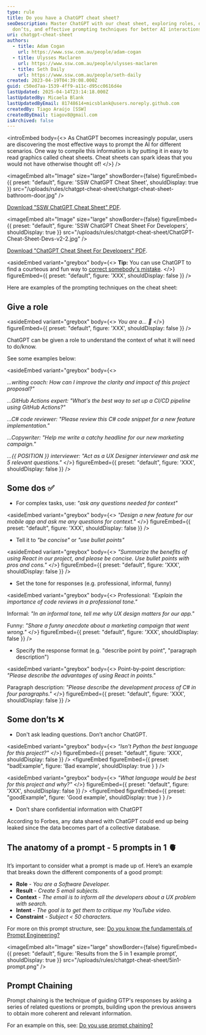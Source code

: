 ```yaml
---
type: rule
title: Do you have a ChatGPT cheat sheet?
seoDescription: Master ChatGPT with our cheat sheet, exploring roles, dos,
  don’ts, and effective prompting techniques for better AI interactions.
uri: chatgpt-cheat-sheet
authors:
  - title: Adam Cogan
    url: https://www.ssw.com.au/people/adam-cogan
  - title: Ulysses Maclaren
    url: https://www.ssw.com.au/people/ulysses-maclaren
  - title: Seth Daily
    url: https://www.ssw.com.au/people/seth-daily
created: 2023-04-19T04:39:08.000Z
guid: c50ed7aa-1539-4ff9-a11c-d95cc0616d4e
lastUpdated: 2025-04-14T23:14:18.000Z
lastUpdatedBy: Micaela Blank
lastUpdatedByEmail: 81748614+micsblank@users.noreply.github.com
createdBy: Tiago Araújo [SSW]
createdByEmail: tiagov8@gmail.com
isArchived: false
---
```

<introEmbed
  body={<>
As ChatGPT becomes increasingly popular, users are discovering the most effective ways to prompt the AI for different scenarios. One way to compile this information is by putting it in easy to read graphics called cheat sheets. Cheat sheets can spark ideas that you would not have otherwise thought of!
  </>}
/>

<imageEmbed
  alt="Image"
  size="large"
  showBorder={false}
  figureEmbed={{
    preset: "default",
    figure: 'SSW ChatGPT Cheat Sheet',
    shouldDisplay: true
  }}
  src="/uploads/rules/chatgpt-cheat-sheet/chatgpt-cheat-sheet-bathroom-door.jpg"
/>

[Download "SSW ChatGPT Cheat Sheet" PDF](ChatGPT-Cheat-sheet-Bathroom-Door-v2.pdf).


<imageEmbed
  alt="Image"
  size="large"
  showBorder={false}
  figureEmbed={{
    preset: "default",
    figure: 'SSW ChatGPT Cheat Sheet For Developers',
    shouldDisplay: true
  }}
  src="/uploads/rules/chatgpt-cheat-sheet/ChatGPT-Cheat-Sheet-Devs-v2-2.jpg"
/>

[Download "ChatGPT Cheat Sheet For Developers" PDF](ChatGPT-Cheat-Sheet-Devs-v2-2.pdf).

<asideEmbed
  variant="greybox"
  body={<>
    **Tip:** You can use ChatGPT to find a courteous and fun way to [correct somebody's mistake](/is-everyone-in-your-team-a-standards-watchdog).
  </>}
  figureEmbed={{
    preset: "default",
    figure: 'XXX',
    shouldDisplay: false
  }}
/>

Here are examples of the prompting techniques on the cheat sheet:

## Give a role

<asideEmbed
  variant="greybox"
  body={<>
    *You are a... 🤖*
  </>}
  figureEmbed={{
    preset: "default",
    figure: 'XXX',
    shouldDisplay: false
  }}
/>

ChatGPT can be given a role to understand the context of what it will need to do/know.

See some examples below:

<asideEmbed
  variant="greybox"
  body={<>
    
*...writing coach: How can I improve the clarity and impact of this project proposal?"*

*...GitHub Actions expert: "What's the best way to set up a CI/CD pipeline using GitHub Actions?"*

*...C# code reviewer: "Please review this C# code snippet for a new feature implementation."*

*...Copywriter: "Help me write a catchy headline for our new marketing campaign."*

*...&#123;&#123; POSITION &#125;&#125; interviewer: "Act as a UX Designer interviewer and ask me 5 relevant questions."*
  </>}
  figureEmbed={{
    preset: "default",
    figure: 'XXX',
    shouldDisplay: false
  }}
/>

## Some dos ✅

* For complex tasks, use: *"ask any questions needed for context"*

<asideEmbed
  variant="greybox"
  body={<>
    *"Design a new feature for our mobile app and ask me any questions for context."*
  </>}
  figureEmbed={{
    preset: "default",
    figure: 'XXX',
    shouldDisplay: false
  }}
/>

* Tell it to *"be concise"* or *"use bullet points"*

<asideEmbed
  variant="greybox"
  body={<>
    *"Summarize the benefits of using React in our project, and please be concise. Use bullet points with pros and cons."*
  </>}
  figureEmbed={{
    preset: "default",
    figure: 'XXX',
    shouldDisplay: false
  }}
/>

* Set the tone for responses (e.g. professional, informal, funny)

<asideEmbed
  variant="greybox"
  body={<>
    Professional: *"Explain the importance of code reviews in a professional tone."*

Informal: *"In an informal tone, tell me why UX design matters for our app."*

Funny: *"Share a funny anecdote about a marketing campaign that went wrong."*
  </>}
  figureEmbed={{
    preset: "default",
    figure: 'XXX',
    shouldDisplay: false
  }}
/>

* Specify the response format (e.g. "describe point by point", "paragraph description")

<asideEmbed
  variant="greybox"
  body={<>
    Point-by-point description: *"Please describe the advantages of using React in points."*

Paragraph description: *"Please describe the development process of C# in four paragraphs."*
  </>}
  figureEmbed={{
    preset: "default",
    figure: 'XXX',
    shouldDisplay: false
  }}
/>

## Some don’ts ❌

* Don't ask leading questions. Don’t anchor ChatGPT.

<asideEmbed
  variant="greybox"
  body={<>
    *“Isn't Python the best language for this project?"*
  </>}
  figureEmbed={{
    preset: "default",
    figure: 'XXX',
    shouldDisplay: false
  }}
/>
<figureEmbed figureEmbed={{
  preset: "badExample",
  figure: 'Bad example',
  shouldDisplay: true
} } />


<asideEmbed
  variant="greybox"
  body={<>
    *"What language would be best for this project and why?"*
  </>}
  figureEmbed={{
    preset: "default",
    figure: 'XXX',
    shouldDisplay: false
  }}
/>
<figureEmbed figureEmbed={{
  preset: "goodExample",
  figure: 'Good example',
  shouldDisplay: true
} } />


* Don’t share confidential information with ChatGPT

According to Forbes, any data shared with ChatGPT could end up being leaked since the data becomes part of a collective database.

## The anatomy of a prompt - 5 prompts in 1 🫀

It’s important to consider what a prompt is made up of. Here’s an example that breaks down the different components of a good prompt:

* **Role** - *You are a Software Developer.*
* **Result** - *Create 5 email subjects.*
* **Context** - *The email is to inform all the developers about a UX problem with search.*
* **Intent** - *The goal is to get them to critique my YouTube video.*
* **Constraint** - *Subject < 50 characters.*

For more on this prompt structure, see: [Do you know the fundamentals of Prompt Engineering?](/fundamentals-of-prompt-engineering)


<imageEmbed
  alt="Image"
  size="large"
  showBorder={false}
  figureEmbed={{
    preset: "default",
    figure: 'Results from the 5 in 1 example prompt',
    shouldDisplay: true
  }}
  src="/uploads/rules/chatgpt-cheat-sheet/5in1-prompt.png"
/>

## Prompt Chaining

Prompt chaining is the technique of guiding GTP's responses by asking a series of related questions or prompts, building upon the previous answers to obtain more coherent and relevant information.

For an example on this, see: [Do you use prompt chaining?](/chained-prompting)
